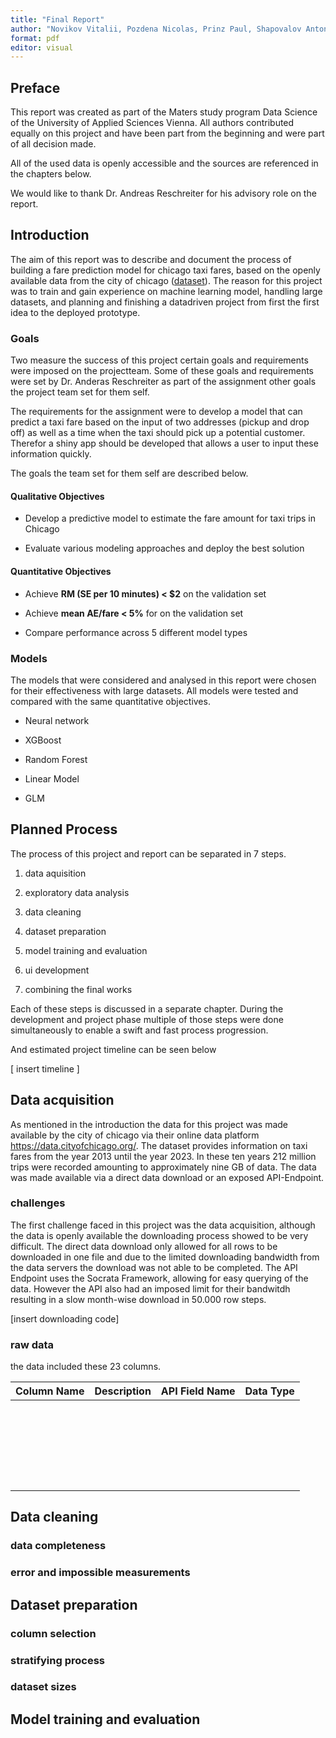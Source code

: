 ```yaml
---
title: "Final Report"
author: "Novikov Vitalii, Pozdena Nicolas, Prinz Paul, Shapovalov Anton, Wadhwani Amar"
format: pdf
editor: visual
---
```


\newpage

## Preface

This report was created as part of the Maters study program Data Science of the University of Applied Sciences Vienna. All authors contributed equally on this project and have been part from the beginning and were part of all decision made.

All of the used data is openly accessible and the sources are referenced in the chapters below.

We would like to thank Dr. Andreas Reschreiter for his advisory role on the report.

\newpage

## Introduction

The aim of this report was to describe and document the process of building a fare prediction model for chicago taxi fares, based on the openly available data from the city of chicago ([dataset](https://data.cityofchicago.org/Transportation/Taxi-Trips-2013-2023-/wrvz-psew/about_data "click to open the dataset")). The reason for this project was to train and gain experience on machine learning model, handling large datasets, and planning and finishing a datadriven project from first the first idea to the deployed prototype.

### Goals

Two measure the success of this project certain goals and requirements were imposed on the projectteam. Some of these goals and requirements were set by Dr. Anderas Reschreiter as part of the assignment other goals the project team set for them self.

The requirements for the assignment were to develop a model that can predict a taxi fare based on the input of two addresses (pickup and drop off) as well as a time when the taxi should pick up a potential customer. Therefor a shiny app should be developed that allows a user to input these information quickly.

The goals the team set for them self are described below.

#### Qualitative Objectives

-   Develop a predictive model to estimate the fare amount for taxi trips in Chicago

-   Evaluate various modeling approaches and deploy the best solution

#### Quantitative Objectives

-   Achieve **RM (SE per 10 minutes) \< \$2** on the validation set

-   Achieve **mean AE/fare \< 5%** for on the validation set

-   Compare performance across 5 different model types

### Models

The models that were considered and analysed in this report were chosen for their effectiveness with large datasets. All models were tested and compared with the same quantitative objectives.

-   Neural network

-   XGBoost

-   Random Forest

-   Linear Model

-   GLM

\newpage

## Planned Process

The process of this project and report can be separated in 7 steps.

1.  data aquisition

2.  exploratory data analysis

3.  data cleaning

4.  dataset preparation

5.  model training and evaluation

6.  ui development

7.  combining the final works

Each of these steps is discussed in a separate chapter. During the development and project phase multiple of those steps were done simultaneously to enable a swift and fast process progression.

And estimated project timeline can be seen below

\[ insert timeline \]

\newpage

## Data acquisition

As mentioned in the introduction the data for this project was made available by the city of chicago via their online data platform <https://data.cityofchicago.org/>. The dataset provides information on taxi fares from the year 2013 until the year 2023. In these ten years 212 million trips were recorded amounting to approximately nine GB of data. The data was made available via a direct data download or an exposed API-Endpoint.

### challenges

The first challenge faced in this project was the data acquisition, although the data is openly available the downloading process showed to be very difficult. The direct data download only allowed for all rows to be downloaded in one file and due to the limited downloading bandwidth from the data servers the download was not able to be completed. The API Endpoint uses the Socrata Framework, allowing for easy querying of the data. However the API also had an imposed limit for their bandwitdh resulting in a slow month-wise download in 50.000 row steps.

\[insert downloading code\]

### raw data

the data included these 23 columns.

| Column Name | Description | API Field Name | Data Type |
|-------------|-------------|----------------|-----------|
|             |             |                |           |
|             |             |                |           |
|             |             |                |           |
|             |             |                |           |
|             |             |                |           |
|             |             |                |           |
|             |             |                |           |
|             |             |                |           |
|             |             |                |           |
|             |             |                |           |
|             |             |                |           |
|             |             |                |           |
|             |             |                |           |
|             |             |                |           |
|             |             |                |           |
|             |             |                |           |
|             |             |                |           |
|             |             |                |           |
|             |             |                |           |
|             |             |                |           |
|             |             |                |           |
|             |             |                |           |
|             |             |                |           |
|             |             |                |           |

\newpage

\newpage

## Data cleaning

### data completeness

### error and impossible measurements

\newpage

## Dataset preparation

### column selection

### stratifying process

### dataset sizes

\newpage

## Model training and evaluation
